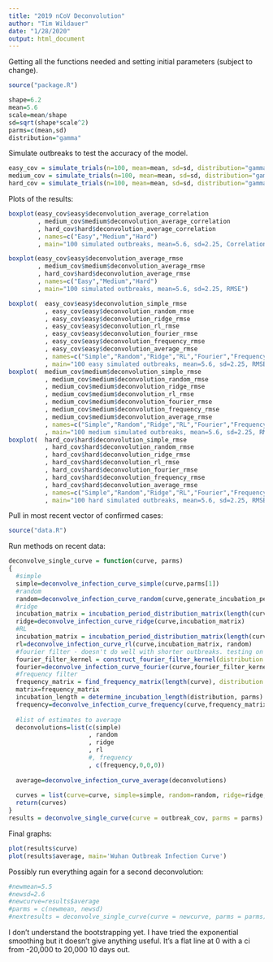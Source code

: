 ```yaml
---
title: "2019 nCoV Deconvolution"
author: "Tim Wildauer"
date: "1/28/2020"
output: html_document
---
```


Getting all the functions needed and setting initial parameters (subject to change).

```r

source("package.R")

shape=6.2
mean=5.6
scale=mean/shape
sd=sqrt(shape*scale^2)
parms=c(mean,sd)
distribution="gamma"

```

Simulate outbreaks to test the accuracy of the model.

```r

easy_cov = simulate_trials(n=100, mean=mean, sd=sd, distribution="gamma", rl0="random", difficulty = c("easy"))
medium_cov = simulate_trials(n=100, mean=mean, sd=sd, distribution="gamma", rl0="random", difficulty = c("medium"))
hard_cov = simulate_trials(n=100, mean=mean, sd=sd, distribution="gamma", rl0="random", difficulty = c("hard"))

```

Plots of the results:

```r

boxplot(easy_cov$easy$deconvolution_average_correlation
        , medium_cov$medium$deconvolution_average_correlation
        , hard_cov$hard$deconvolution_average_correlation
        , names=c("Easy","Medium","Hard")
        , main="100 simulated outbreaks, mean=5.6, sd=2.25, Correlation")

boxplot(easy_cov$easy$deconvolution_average_rmse
        , medium_cov$medium$deconvolution_average_rmse
        , hard_cov$hard$deconvolution_average_rmse
        , names=c("Easy","Medium","Hard")
        , main="100 simulated outbreaks, mean=5.6, sd=2.25, RMSE")

boxplot(  easy_cov$easy$deconvolution_simple_rmse
          , easy_cov$easy$deconvolution_random_rmse
          , easy_cov$easy$deconvolution_ridge_rmse
          , easy_cov$easy$deconvolution_rl_rmse
          , easy_cov$easy$deconvolution_fourier_rmse
          , easy_cov$easy$deconvolution_frequency_rmse
          , easy_cov$easy$deconvolution_average_rmse
          , names=c("Simple","Random","Ridge","RL","Fourier","Frequency","Average")
          , main="100 easy simulated outbreaks, mean=5.6, sd=2.25, RMSE")
boxplot(  medium_cov$medium$deconvolution_simple_rmse
          , medium_cov$medium$deconvolution_random_rmse
          , medium_cov$medium$deconvolution_ridge_rmse
          , medium_cov$medium$deconvolution_rl_rmse
          , medium_cov$medium$deconvolution_fourier_rmse
          , medium_cov$medium$deconvolution_frequency_rmse
          , medium_cov$medium$deconvolution_average_rmse
          , names=c("Simple","Random","Ridge","RL","Fourier","Frequency","Average")
          , main="100 medium simulated outbreaks, mean=5.6, sd=2.25, RMSE")
boxplot(  hard_cov$hard$deconvolution_simple_rmse
          , hard_cov$hard$deconvolution_random_rmse
          , hard_cov$hard$deconvolution_ridge_rmse
          , hard_cov$hard$deconvolution_rl_rmse
          , hard_cov$hard$deconvolution_fourier_rmse
          , hard_cov$hard$deconvolution_frequency_rmse
          , hard_cov$hard$deconvolution_average_rmse
          , names=c("Simple","Random","Ridge","RL","Fourier","Frequency","Average")
          , main="100 hard simulated outbreaks, mean=5.6, sd=2.25, RMSE")

```

Pull in most recent vector of confirmed cases:

```r
source("data.R")
```

Run methods on recent data:

```r
deconvolve_single_curve = function(curve, parms)
{
  #simple
  simple=deconvolve_infection_curve_simple(curve,parms[1])
  #random
  random=deconvolve_infection_curve_random(curve,generate_incubation_period, trials=50, distribution="gamma", parms=parms)
  #ridge
  incubation_matrix = incubation_period_distribution_matrix(length(curve), distribution = distribution, parms = parms)
  ridge=deconvolve_infection_curve_ridge(curve,incubation_matrix)
  #RL
  incubation_matrix = incubation_period_distribution_matrix(length(curve), distribution = distribution, parms = parms,rl = TRUE)
  rl=deconvolve_infection_curve_rl(curve,incubation_matrix, random)
  #fourier filter - doesn't do well with shorter outbreaks. testing on simulated outbreaks still has strong correlation and low RMSE
  fourier_filter_kernel = construct_fourier_filter_kernel(distribution = distribution, parms = parms)
  fourier=deconvolve_infection_curve_fourier(curve,fourier_filter_kernel)
  #frequency filter
  frequency_matrix = find_frequency_matrix(length(curve), distribution = distribution, parms = parms)
  matrix=frequency_matrix
  incubation_length = determine_incubation_length(distribution, parms)
  frequency=deconvolve_infection_curve_frequency(curve,frequency_matrix,incubation_length)
  
  #list of estimates to average
  deconvolutions=list(c(simple)
                      , random
                      , ridge
                      , rl
                      #, frequency
                      , c(frequency,0,0,0))
  
  average=deconvolve_infection_curve_average(deconvolutions)
  
  curves = list(curve=curve, simple=simple, random=random, ridge=ridge, rl=rl, fourier=fourier, frequency=frequency, average=average)
  return(curves)
}
results = deconvolve_single_curve(curve = outbreak_cov, parms = parms)
```

Final graphs:

```r

plot(results$curve)
plot(results$average, main='Wuhan Outbreak Infection Curve')

```


Possibly run everything again for a second deconvolution:

```r

#newmean=5.5
#newsd=2.6
#newcurve=results$average
#parms = c(newmean, newsd)
#nextresults = deconvolve_single_curve(curve = newcurve, parms = parms)

```


I don't understand the bootstrapping yet. I have tried the exponential smoothing but it doesn't give anything useful. It's a flat line at 0 with a ci from -20,000 to 20,000 10 days out.
